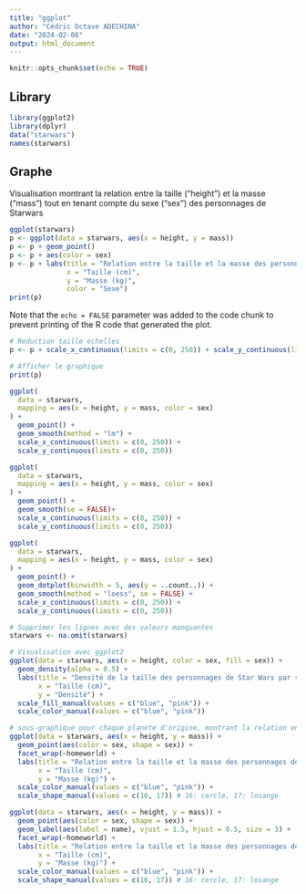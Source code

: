 ```yaml
---
title: "ggplot"
author: "Cédric Octave ADECHINA"
date: "2024-02-06"
output: html_document
---
```


```r
knitr::opts_chunk$set(echo = TRUE)
```

## Library

```r
library(ggplot2)
library(dplyr)
data("starwars")
names(starwars)
```

## Graphe
Visualisation montrant la relation entre la taille ("height") et la masse ("mass") tout en tenant compte du sexe ("sex") des personnages de Starwars

```r
ggplot(starwars)
p <- ggplot(data = starwars, aes(x = height, y = mass))
p <- p + geom_point()
p <- p + aes(color = sex)
p <- p + labs(title = "Relation entre la taille et la masse des personnages de Star Wars",
              x = "Taille (cm)",
              y = "Masse (kg)",
              color = "Sexe")
print(p)
```

Note that the `echo = FALSE` parameter was added to the code chunk to prevent printing of the R code that generated the plot.

```r
# Reduction taille echelles
p <- p + scale_x_continuous(limits = c(0, 250)) + scale_y_continuous(limits = c(0, 250))

# Afficher le graphique
print(p)
```


```r
ggplot(
  data = starwars,
  mapping = aes(x = height, y = mass, color = sex)
) +
  geom_point() +
  geom_smooth(method = "lm") +
  scale_x_continuous(limits = c(0, 250)) +
  scale_y_continuous(limits = c(0, 250))
```


```r
ggplot(
  data = starwars,
  mapping = aes(x = height, y = mass, color = sex)
) +
  geom_point() +
  geom_smooth(se = FALSE)+
  scale_x_continuous(limits = c(0, 250)) +
  scale_y_continuous(limits = c(0, 250))
```


```r
ggplot(
  data = starwars,
  mapping = aes(x = height, y = mass, color = sex)
) +
  geom_point() +
  geom_dotplot(binwidth = 5, aes(y = ..count..)) + 
  geom_smooth(method = "loess", se = FALSE) + 
  scale_x_continuous(limits = c(0, 250)) +
  scale_y_continuous(limits = c(0, 250))
```

```r
# Supprimer les lignes avec des valeurs manquantes
starwars <- na.omit(starwars)

# Visualisation avec ggplot2
ggplot(data = starwars, aes(x = height, color = sex, fill = sex)) +
  geom_density(alpha = 0.5) +
  labs(title = "Densité de la taille des personnages de Star Wars par sexe",
       x = "Taille (cm)",
       y = "Densité") +
  scale_fill_manual(values = c("blue", "pink")) +
  scale_color_manual(values = c("blue", "pink"))
```

```r
# sous-graphique pour chaque planète d'origine, montrant la relation entre la taille et la masse des personnages spécifiques à cette planète.
ggplot(data = starwars, aes(x = height, y = mass)) +
  geom_point(aes(color = sex, shape = sex)) +
  facet_wrap(~homeworld) +
  labs(title = "Relation entre la taille et la masse des personnages de Star Wars",
       x = "Taille (cm)",
       y = "Masse (kg)") +
  scale_color_manual(values = c("blue", "pink")) +
  scale_shape_manual(values = c(16, 17)) # 16: cercle, 17: losange
```

```r
ggplot(data = starwars, aes(x = height, y = mass)) +
  geom_point(aes(color = sex, shape = sex)) +
  geom_label(aes(label = name), vjust = 1.5, hjust = 0.5, size = 3) +
  facet_wrap(~homeworld) +
  labs(title = "Relation entre la taille et la masse des personnages de Star Wars",
       x = "Taille (cm)",
       y = "Masse (kg)") +
  scale_color_manual(values = c("blue", "pink")) +
  scale_shape_manual(values = c(16, 17)) # 16: cercle, 17: losange
```

